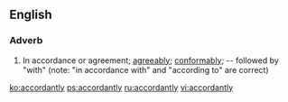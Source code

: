 ==English==

===Adverb===
{{en-adv}}

#In accordance or agreement; [[agreeably]]; [[conformably]]; -- followed by "with" (note: "in accordance with" and "according to" are correct)

[[ko:accordantly]]
[[ps:accordantly]]
[[ru:accordantly]]
[[vi:accordantly]]